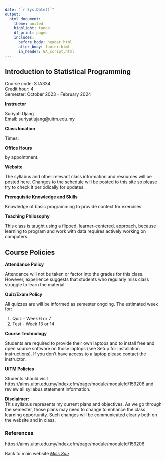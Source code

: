```yaml
---
date: "`r Sys.Date()`"
output: 
  html_document:
    theme: united
    highlight: tango
    df_print: paged
    includes:
      before_body: header.html
      after_body: footer.html
      in_header: GA_script.html
---
```



## Introduction to Statistical Programming

Course code: STA334\
Credit hour: 4\
Semester: October 2023 - February 2024

**Instructor**

Suriyati Ujang\
Email: suriyatiujang@uitm.edu.my

**Class location**

Times:


**Office Hours**

by appointment.

**Website**

The syllabus and other relevant class information and resources will be posted here. Changes to the schedule will be posted to this site so please try to check it periodically for updates.

**Prerequisite Knowledge and Skills**

Knowledge of basic programming to provide context for exercises.

**Teaching Philosophy**

This class is taught using a flipped, learner-centered, approach, because learning to program and work with data requires actively working on computers.

## Course Policies

**Attendance Policy**

Attendance will not be taken or factor into the grades for this class. However, experience suggests that students who regularly miss class struggle to learn the material.

**Quiz/Exam Policy**

All quizzes are will be informed as semester ongoing. The estimated week for:

1. Quiz - Week 6 or 7
2. Test - Week 13 or 14

**Course Technology**

Students are required to provide their own laptops and to install free and open source software on those laptops (see Setup for installation instructions). If you don’t have access to a laptop please contact the instructor.

**UiTM Policies**

Students should visit https://aims.uitm.edu.my/index.cfm/page/module/moduleId/159206 and review all syllabus statement information. 

**Disclaimer:**\
This syllabus represents my current plans and objectives. As we go through the semester, those plans may need to change to enhance the class learning opportunity. Such changes will be communicated clearly both on the website and in class.



### References

https://aims.uitm.edu.my/index.cfm/page/module/moduleId/159206

Back to main website [_Miss Sue_](https://sites.google.com/view/suriyatiujang/home?authuser=0)